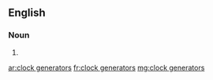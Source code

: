 ==English==

===Noun===
{{head|en|plural|head=[[clock]] [[generators]]}}

# {{plural of|clock generator|lang=en}}

[[ar:clock generators]]
[[fr:clock generators]]
[[mg:clock generators]]